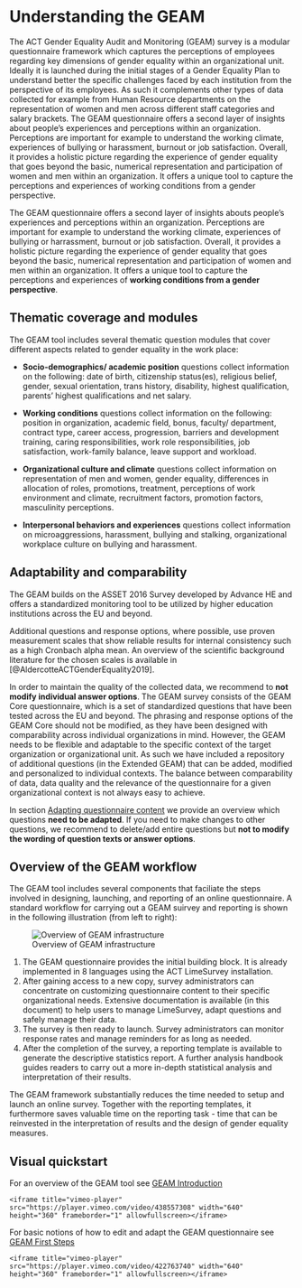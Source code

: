 Understanding the GEAM
======================

The ACT Gender Equality Audit and Monitoring (GEAM) survey is a modular questionnaire framework which captures the perceptions of employees regarding key dimensions of gender equality within an organizational unit. Ideally it is launched during the initial stages of a Gender Equality Plan to understand better the specific challenges faced by each institution from the perspective of its employees. As such it complements other types of data collected for example from Human Resource departments on the representation of women and men across different staff categories and salary brackets. The GEAM questionnaire offers a second layer of insights about people's experiences and perceptions within an organization. Perceptions are important for example to understand the working climate, experiences of bullying or harassment, burnout or job satisfaction. Overall, it provides a holistic picture regarding the experience of gender equality that goes beyond the basic, numerical representation and participation of women and men within an organization. It offers a unique tool to capture the perceptions and experiences of working conditions from a gender perspective.

The GEAM questionnaire offers a second layer of insights abouts people's experiences and perceptions within an organization. Perceptions are important for example to understand the working climate, experiences of bullying or harrassment, burnout or job satisfaction. Overall, it provides a holistic picture regarding the experience of gender equality that goes beyond the basic, numerical representation and participation of women and men within an organization. It offers a unique tool to capture the perceptions and experiences of **working conditions from a gender perspective**.

Thematic coverage and modules
-----------------------------

The GEAM tool includes several thematic question modules that cover different aspects related to gender equality in the work place:

-   **Socio-demographics/ academic position** questions collect information on the following: date of birth, citizenship status(es), religious belief, gender, sexual orientation, trans history, disability, highest qualification, parents' highest qualifications and net salary.

-   **Working conditions** questions collect information on the following: position in organization, academic field, bonus, faculty/ department, contract type, career access, progression, barriers and development training, caring responsibilities, work role responsibilities, job satisfaction, work-family balance, leave support and workload.

-   **Organizational culture and climate** questions collect information on representation of men and women, gender equality, differences in allocation of roles, promotions, treatment, perceptions of work environment and climate, recruitment factors, promotion factors, masculinity perceptions.

-   **Interpersonal behaviors and experiences** questions collect information on microaggressions, harassment, bullying and stalking, organizational workplace culture on bullying and harassment.

Adaptability and comparability
------------------------------

The GEAM builds on the ASSET 2016 Survey developed by Advance HE and offers a standardized monitoring tool to be utilized by higher education institutions across the EU and beyond.

Additional questions and response options, where possible, use proven measurement scales that show reliable results for internal consistency such as a high Cronbach alpha mean. An overview of the scientific background literature for the chosen scales is available in [@AldercotteACTGenderEquality2019].

In order to maintain the quality of the collected data, we recommend to **not modify individual answer options**. The GEAM survey consists of the GEAM Core questionnaire, which is a set of standardized questions that have been tested across the EU and beyond. The phrasing and response options of the GEAM Core should not be modified, as they have been designed with comparability across individual organizations in mind. However, the GEAM needs to be flexible and adaptable to the specific context of the target organization or organizational unit. As such we have included a repository of additional questions (in the Extended GEAM) that can be added, modified and personalized to individual contexts. The balance between comparability of data, data quality and the relevance of the questionnaire for a given organizational context is not always easy to achieve.

In section [Adapting questionnaire content](#adapting-content) we provide an overview which questions **need to be adapted**. If you need to make changes to other questions, we recommend to delete/add entire questions but **not to modify the wording of question texts or answer options**.

Overview of the GEAM workflow
-----------------------------

The GEAM tool includes several components that faciliate the steps involved in designing, launching, and reporting of an online questionnaire. A standard workflow for carrying out a GEAM suirvey and reporting is shown in the following illustration (from left to right):

![Overview of GEAM infrastructure](images/GEAM-Infrastructure.png)

1.  The GEAM questionnaire provides the initial building block. It is already implemented in 8 languages using the ACT LimeSurvey installation.
2.  After gaining access to a new copy, survey administrators can concentrate on customizing questionnaire content to their specific organizational needs. Extensive documentation is available (in this document) to help users to manage LimeSurvey, adapt questions and safely manage their data.
3.  The survey is then ready to launch. Survey administrators can monitor response rates and manage reminders for as long as needed.
4.  After the completion of the survey, a reporting template is available to generate the descriptive statistics report. A further analysis handbook guides readers to carry out a more in-depth statistical analysis and interpretation of their results.

The GEAM framework substantially reduces the time needed to setup and launch an online survey. Together with the reporting templates, it furthermore saves valuable time on the reporting task - time that can be reinvested in the interpretation of results and the design of gender equality measures.

Visual quickstart
-----------------

For an overview of the GEAM tool see [GEAM Introduction](https://vimeo.com/438557308)

```block
<iframe title="vimeo-player" src="https://player.vimeo.com/video/438557308" width="640" height="360" frameborder="1" allowfullscreen></iframe>
```

For basic notions of how to edit and adapt the GEAM questionnaire see [GEAM First Steps](https://vimeo.com/422763740)

```block
<iframe title="vimeo-player" src="https://player.vimeo.com/video/422763740" width="640" height="360" frameborder="1" allowfullscreen></iframe>
```
